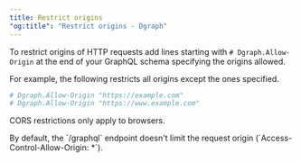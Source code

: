 ```yaml
---
title: Restrict origins
"og:title": "Restrict origins - Dgraph"
---
```



<DgraphWIP />

To restrict origins of HTTP requests add lines starting with
`# Dgraph.Allow-Origin` at the end of your GraphQL schema specifying the origins
allowed.

For example, the following restricts all origins except the ones specified.

```sh
# Dgraph.Allow-Origin "https://example.com"
# Dgraph.Allow-Origin "https://www.example.com"
```

<Note>CORS restrictions only apply to browsers.</Note>

<Note>
  By default, the `/graphql` endpoint doesn't limit the request origin
  (`Access-Control-Allow-Origin: *`).
</Note>

